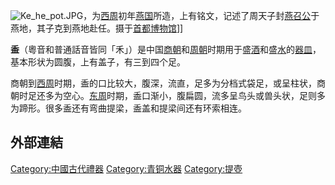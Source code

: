 {{Unreferenced |time=2009-05-16T14:48:33+00:00 }}
[[File:Ke_he_pot.JPG|thumb]]，为[[西周|西周]]初年[[燕国|燕国]]所造，上有铭文，记述了周天子封[[燕召公|燕召公]]于燕地，其子克到燕地赴任。摄于[[首都博物馆|首都博物馆]]]]

'''盉'''（粵音和普通話音皆同「禾」）是中国[[商朝|商朝]]和[[周朝|周朝]]时期用于盛[[酒|酒]]和盛[[水|水]]的[[器皿|器皿]]，基本形状为圆腹，上有盖子，有三到四个足。

商朝到[[西周|西周]]时期，盉的口比较大，腹深，流直，足多为分档式袋足，或呈柱状，商朝时足还多为空心。[[东周|东周]]时期，盉口渐小，腹扁圆，流多呈鸟头或兽头状，足则多为蹄形。很多盉还有弯曲提梁，盉盖和提梁间还有环索相连。

==外部連結==
{{Wikisource further reading}}
{{礼器}}

[[Category:中國古代禮器|Category:中國古代禮器]]
[[Category:青铜水器|Category:青铜水器]]
[[Category:提壺|Category:提壺]]